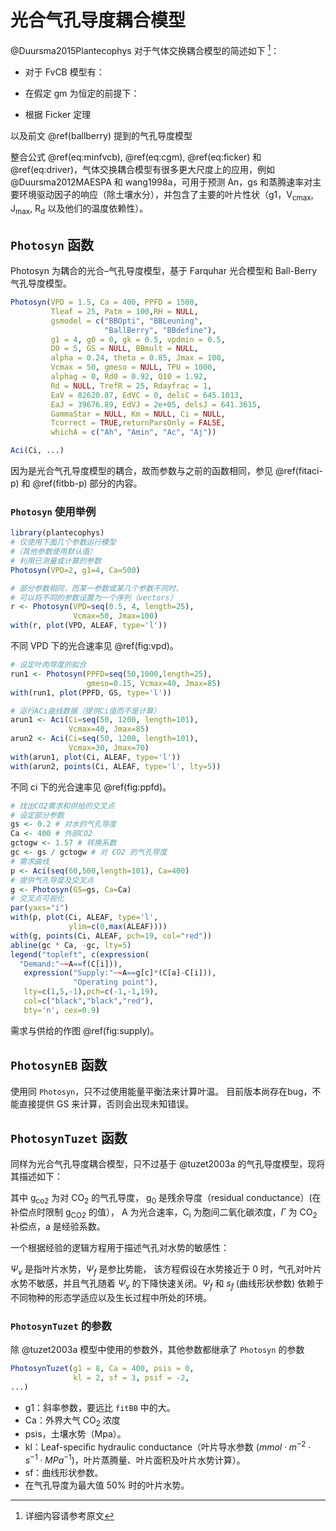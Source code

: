 # 光合气孔导度耦合模型 {#photo_stomo}

@Duursma2015Plantecophys 对于气体交换耦合模型的简述如下 ^[详细内容请参考原文]：

* 对于 FvCB 模型有：

\begin{equation}
A_n = min(A_c, A_j)-R_d
(\#eq:minfvcb)
\end{equation}

* 在假定 gm 为恒定的前提下：

\begin{equation}
C_c = C_i - \frac{A_n}{g_m}
(\#eq:cgm)
\end{equation}

* 根据 Ficker 定理

\begin{equation}
A_n = \frac{g_s}{1.6}(C_a - C_i)
(\#eq:ficker)
\end{equation}

以及前文 \@ref(ballberry) 提到的气孔导度模型

\begin{equation}
g_s = g_0 + g_1 \frac{A_n}{C_a} f(D)
(\#eq:driver)
\end{equation}

整合公式 \@ref(eq:minfvcb), \@ref(eq:cgm), \@ref(eq:ficker) 和  \@ref(eq:driver)，气体交换耦合模型有很多更大尺度上的应用，例如 @Duursma2012MAESPA 和 wang1998a，可用于预测 An，gs 和蒸腾速率对主要环境驱动因子的响应（除土壤水分），并包含了主要的叶片性状（g1，V~cmax~, J~max~, R~d~ 以及他们的温度依赖性）。

## `Photosyn` 函数 {#photosyn}

Photosyn 为耦合的光合–气孔导度模型，基于 Farquhar 光合模型和 Ball-Berry 气孔导度模型。

```r
Photosyn(VPD = 1.5, Ca = 400, PPFD = 1500,
         Tleaf = 25, Patm = 100,RH = NULL,
         gsmodel = c("BBOpti", "BBLeuning", 
                     "BallBerry", "BBdefine"),
         g1 = 4, g0 = 0, gk = 0.5, vpdmin = 0.5,
         D0 = 5, GS = NULL, BBmult = NULL, 
         alpha = 0.24, theta = 0.85, Jmax = 100,
         Vcmax = 50, gmeso = NULL, TPU = 1000, 
         alphag = 0, Rd0 = 0.92, Q10 = 1.92,
         Rd = NULL, TrefR = 25, Rdayfrac = 1, 
         EaV = 82620.87, EdVC = 0, delsC = 645.1013, 
         EaJ = 39676.89, EdVJ = 2e+05, delsJ = 641.3615,
         GammaStar = NULL, Km = NULL, Ci = NULL, 
         Tcorrect = TRUE,returnParsOnly = FALSE,
         whichA = c("Ah", "Amin", "Ac", "Aj"))

Aci(Ci, ...)
```

因为是光合气孔导度模型的耦合，故而参数与之前的函数相同，参见 \@ref(fitaci-p) 和 \@ref(fitbb-p) 部分的内容。

### `Photosyn` 使用举例 {#photo_exam}

```r
library(plantecophys)
# 仅使用下面几个参数运行模型
#（其他参数使用默认值）
# 利用已测量或计算的参数
Photosyn(VPD=2, g1=4, Ca=500)

# 部分参数相同，而某一参数或某几个参数不同时，
# 可以将不同的参数设置为一个序列（vectors）
r <- Photosyn(VPD=seq(0.5, 4, length=25), 
              Vcmax=50, Jmax=100)
with(r, plot(VPD, ALEAF, type='l'))
```

不同 VPD 下的光合速率见 \@ref(fig:vpd)。

```r
# 设定叶肉导度的拟合
run1 <- Photosyn(PPFD=seq(50,1000,length=25), 
                 gmeso=0.15, Vcmax=40, Jmax=85)
with(run1, plot(PPFD, GS, type='l'))

# 运行ACi曲线数据（提供Ci值而不是计算）
arun1 <- Aci(Ci=seq(50, 1200, length=101), 
             Vcmax=40, Jmax=85)
arun2 <- Aci(Ci=seq(50, 1200, length=101), 
             Vcmax=30, Jmax=70)
with(arun1, plot(Ci, ALEAF, type='l'))
with(arun2, points(Ci, ALEAF, type='l', lty=5))
```

不同 ci 下的光合速率见 \@ref(fig:ppfd)。

```r
# 找出CO2需求和供给的交叉点
# 设定部分参数
gs <- 0.2 # 对水的气孔导度
Ca <- 400 # 外部CO2
gctogw <- 1.57 # 转换系数
gc <- gs / gctogw # 对 CO2 的气孔导度
# 需求曲线
p <- Aci(seq(60,500,length=101), Ca=400)
# 提供气孔导度及交叉点
g <- Photosyn(GS=gs, Ca=Ca)
# 交叉点可视化
par(yaxs="i")
with(p, plot(Ci, ALEAF, type='l', 
             ylim=c(0,max(ALEAF))))
with(g, points(Ci, ALEAF, pch=19, col="red"))
abline(gc * Ca, -gc, lty=5)
legend("topleft", c(expression(
  "Demand:"~~A==f(C[i])),
   expression("Supply:"~~A==g[c]*(C[a]-C[i])),
              "Operating point"),
   lty=c(1,5,-1),pch=c(-1,-1,19),
   col=c("black","black","red"),
   bty='n', cex=0.9)
```

需求与供给的作图 \@ref(fig:supply)。

## `PhotosynEB` 函数 {#photsyneb}

使用同 `Photosyn`，只不过使用能量平衡法来计算叶温。
目前版本尚存在bug，不能直接提供 GS 来计算，否则会出现未知错误。

## `PhotosynTuzet` 函数 {#photosyntuzet}

同样为光合气孔导度耦合模型，只不过基于 @tuzet2003a 的气孔导度模型，现将其描述如下：

\begin{equation}
g_{co2} = g_0 + \frac{a A}{C_i - \Gamma} f_{\Psi v}
(\#eq:tuzet)
\end{equation}

其中 g~co2~ 为对 CO~2~ 的气孔导度， g~0~ 是残余导度（residual conductance）(在补偿点时限制 g~CO2~ 的值）， A 为光合速率，C~i~ 为胞间二氧化碳浓度，$\Gamma$ 为 CO~2~ 补偿点，a 是经验系数。

一个根据经验的逻辑方程用于描述气孔对水势的敏感性：

\begin{equation}
f_{\Psi v} = \frac{1 + exp(s_f \Psi_f)}{1 + exp(s_f(\Psi_f - \Psi_v))}
(\#eq:ftuzet)
\end{equation}

$\Psi_v$ 是指叶片水势，$\Psi_f$ 是参比势能， 该方程假设在水势接近于 0 时，气孔对叶片水势不敏感，并且气孔随着 $\Psi_v$ 的下降快速关闭。$\Psi_f$ 和 $s_f$ (曲线形状参数) 依赖于不同物种的形态学适应以及生长过程中所处的环境。

### `PhotosynTuzet` 的参数 {#photosyntuzet_para}

除 @tuzet2003a 模型中使用的参数外，其他参数都继承了 `Photosyn` 的参数

```r
PhotosynTuzet(g1 = 8, Ca = 400, psis = 0,
              kl = 2, sf = 3, psif = -2,
...)
```

* g1：斜率参数，要远比 `fitBB` 中的大。
* Ca：外界大气 CO~2~ 浓度
* psis，土壤水势（Mpa）。
* kl：Leaf-speciﬁc hydraulic conductance（叶片导水参数 ($mmol \cdot m^{-2} \cdot s^{-1} \cdot MPa^{-1}$)，叶片蒸腾量、叶片面积及叶片水势计算）。
* sf：曲线形状参数。
* 在气孔导度为最大值 50% 时的叶片水势。

\cleardoublepage

